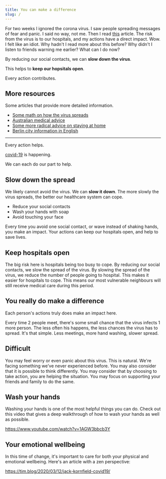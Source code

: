 ```yaml
---
title: You can make a difference
slug: /
---
```


For two weeks I ignored the corona virus. I saw people spreading messages of fear and panic. I said no way, not me. Then I read [this](https://www.fast.ai/2020/03/09/coronavirus/) article. The risk from the virus is to our hospitals, and my actions have a direct impact. Wow. I felt like an idiot. Why hadn't I read more about this before? Why didn't I listen to friends warning me earlier? What can I do now?

By reducing our social contacts, we can **slow down the virus**.

This helps to **keep our hopsitals open**.

Every action contributes.

## More resources

Some articles that provide more detailed information.

* [Some math on how the virus spreads](https://www.fast.ai/2020/03/09/coronavirus/)
* [Australian medical advice](https://www.gps-can.com.au/covid19-basics/a-guide)
* [Some more radical advice on staying at home](https://staythefuckhome.com)
* [Berlin city information in English](https://www.berlin.de/en/news/coronavirus/6100254-6098215-coronavirus-examination-centres-in-berli.en.html)

***


Every action helps.

[covid-19](https://en.wikipedia.org/wiki/Covid_19) is happening.

We can each do our part to help.

## Slow down the spread

We likely cannot avoid the virus. We can **slow it down**. The more slowly the virus spreads, the better our healthcare system can cope.

* Reduce your social contacts
* Wash your hands with soap
* Avoid touching your face

Every time you avoid one social contact, or wave instead of shaking hands, you make an impact. Your actions can keep our hospitals open, and help to save lives.

## Keep hospitals open

The big risk here is hospitals being too busy to cope. By reducing our social contacts, we slow the spread of the virus. By slowing the spread of the virus, we reduce the number of people going to hospital. This makes it easier for hospitals to cope. This means our most vulnerable neighbours will still receive medical care during this period.

## You really do make a difference

Each person's actions truly does make an impact here.

Every time 2 people meet, there's some small chance that the virus infects 1 more person. The less often his happens, the less chances the virus has to spread. It's that simple. Less meetings, more hand washing, slower spread.

## Difficult

You may feel worry or even panic about this virus. This is natural. We're facing something we've never experienced before. You may also consider that it is possible to think differently. You may consider that by choosing to take action, you are helping the situation. You may focus on supporting your friends and family to do the same.

## Wash your hands

Washing your hands is one of the most helpful things you can do. Check out this video that gives a deep walkthrough of how to wash your hands as well as possible.

https://www.youtube.com/watch?v=1AGW3bbcb3Y

## Your emotional wellbeing

In this time of change, it's important to care for both your physical and emotional wellbeing. Here's an article with a zen perspective:

https://tim.blog/2020/03/12/jack-kornfield-covid19/